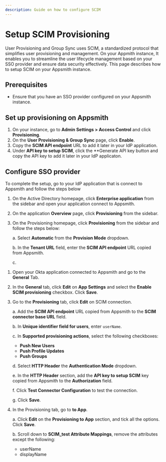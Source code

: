 ```yaml
---
description: Guide on how to configure SCIM
---
```



# Setup SCIM Provisioning

User Provisioning and Group Sync uses SCIM, a standardized protocol that simplifies user provisioning and management. On your Appmith instance, It enables you to streamline the user lifecycle management based on your SSO provider and ensure data security effectively. This page describes how to setup SCIM on your Appsmith instance.

## Prerequisites

-  Ensure that you have an SSO provider configured on your Appsmith instance.


## Set up provisioning on Appsmith

1. On your instance, go to **Admin Settings > Access Control** and click **Provisioning**.
2. On the **User Provisioning & Group Sync** page, click **Enable**.
3. Copy the **SCIM API endpoint** URL to add it later in your IdP application.
4. Under **API key to setup SCIM**, click the **Generate API key button and copy the API key to add it later in your IdP applicaton.


## Configure SSO provider

To complete the setup, go to your IdP application that is connect to Appsmith and follow the steps below

<Tabs queryString="scim">
<TabItem label="Active Direcotry (SAML)" value="scim-ad-saml">

1. On the Active Directory homepage, click **Enterprise application** from the sidebar and open your application connect to Appsmith.

2. On the application **Overview** page, click **Provisioning** from the sidebar.

3. On the Provisioning homepage, click **Provisioning** from the sidebar and follow the steps below:

    a. Select **Automatic** from the **Provision Mode** dropdown.

    b. In the **Tenant URL** field, enter the **SCIM API endpoint** URL copied from Appsmith.

    c. 

</TabItem>

<TabItem label="Okta (SAML)" value="scim-okta-saml">

1. Open your Okta application connected to Appsmith and go to the **General** Tab.
2. In the **General** tab, click **Edit** on **App Settings** and select the **Enable SCIM provisioning** checkbox. Click **Save**.
3. Go to the **Provisioning** tab, click **Edit** on SCIM connection.

    a. Add the **SCIM API endpoint** URL copied from Appsmith to the **SCIM connector base URL** field.

    b. In **Unique identifier field for users**, enter `userName`.

    c. In **Supported provisioning actions**, select the following checkboxes:

    - **Push New Users**
    - **Push Profile Updates**
    - **Push Groups**

    d. Select **HTTP Header** the **Authentication Mode** dropdown.

    e. In the **HTTP Header** section, add the **API key to setup SCIM** key copied from Appsmith to the **Authorization** field.
    
    f. Click **Test Connector Configuration** to test the connection.

    g. Click **Save**.

4. In the Provisioning tab, go to **to App**.

    a. Click **Edit** on the **Provisioning to App** section, and tick all the options. Click **Save**.

    b. Scroll down to **SCIM_test Attribute Mappings**, remove the attributes except the following:

    - userName
    - displayName

</TabItem>    
</Tabs>
